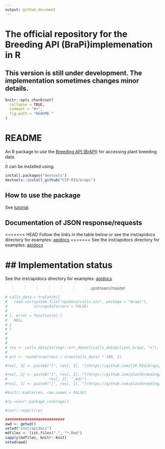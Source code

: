 ```yaml
---
output: github_document
---
```


<!-- README.md is generated from README.Rmd. Please edit that file -->
# The official repository for the Breeding API (BraPi)implemenation in R 

## This version is still under development. The implementation sometimes changes minor details.

```r
knitr::opts_chunk$set(
  collapse = TRUE,
  comment = "#>",
  fig.path = "README-"
)
```

# README

An R package to use the [Breeding API (BrAPI)](http://docs.brapi.apiary.io) for accessing plant breeding data.

It can be installed using:

```r
install.packages("devtools")
devtools::install_github("CIP-RIU/brapi")
```


## How to use the package

See [tutorial](https://github.com/c5sire/brapi/blob/master/inst/doc/tutorial.Rmd).

## Documentation of JSON response/requests

<<<<<<< HEAD
Follow the links in the table below or see the inst/apidocs directory for examples: [apidocs](https://github.com/CIP-RIU/brapi/blob/master/inst/apidocs/README.md)
=======
See the inst/apidocs directory for examples: [apidocs](https://github.com/CIP-RIU/brapi/blob/master/inst/apidocs/README.md)


## Implementation status
=======
See the inst/apidocs directory for examples: [apidocs](https://github.com/c5sire/brapi/blob/master/inst/apidocs/README.md)


>>>>>>> upstream/master

```r
# calls_data = tryCatch({
#   read.csv(system.file("apidocs/calls.csv", package = "brapi"),
#            stringsAsFactors = FALSE)
#   
# }, error = function(e) {
#   NULL
# }
# )
# 
# 
# 
# res <- calls_data[stringr::str_detect(calls_data$client.brapi, "x"), c(1, 7, 8)]
# 
# pct <- round(nrow(res) / nrow(calls_data) * 100, 1)
```

```r


#res[, 3] <- paste0("[", res[, 3], "](https://github.com/CIP-RIU/brapi/blob/master/inst/apidocs/", res[, 3], ".md)") 

#res[, 2] <- paste0("[", res[, 2], "](https://github.com/plantbreeding/API/blob/master/Specification/", res[, 1], "/", 
#                   res[, 2], ".md)") 
#res[, 1] <- paste0("[", res[, 1], "](https://github.com/plantbreeding/API/blob/master/Specification/", res[, 1], ")") 

#knitr::kable(res, row.names = FALSE)

```

```r
#rp =covr::package_coverage()

#covr::report(rp)

###########################
owd <- getwd()
setwd("inst/apidocs")
mdfiles <- list.files(".", "*.Rmd")
sapply(mdfiles, knitr::knit)
setwd(owd)
```
